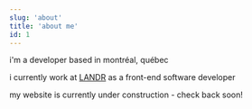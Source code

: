 ```yaml
---
slug: 'about'
title: 'about me'
id: 1
---
```


i'm a developer based in montréal, québec

i currently work at [LANDR](https://landr.com) as a front-end software developer

my website is currently under construction - check back soon!
